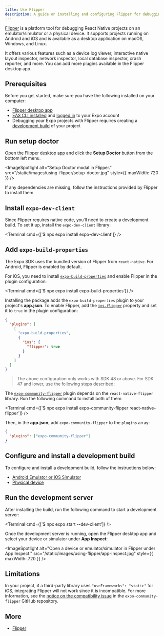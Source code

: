 ```yaml
---
title: Use Flipper
description: A guide on installing and configuring Flipper for debugging an Expo project.
---
```



[Flipper](https://fbflipper.com/) is a platform tool for debugging React Native projects on an emulator/simulator or a physical device. It supports projects running on Android and iOS and is available as a desktop application on macOS, Windows, and Linux.

It offers various features such as a device log viewer, interactive native layout inspector, network inspector, local database inspector, crash reporter, and more. You can add more plugins available in the Flipper desktop app.

## Prerequisites

Before you get started, make sure you have the following installed on your computer:

- [Flipper desktop app](https://fbflipper.com/)
- [EAS CLI installed](/build/setup/#1-install-the-latest-eas-cli) and [logged in](/build/setup/#2-log-in-to-your-expo-account) to your Expo account
- Debugging your Expo projects with Flipper requires creating a [development build](/develop/development-builds/introduction/) of your project

<Step label="1">

## Run setup doctor

Open the Flipper desktop app and click the **Setup Doctor** button from the bottom left menu.

<ImageSpotlight
  alt="Setup Doctor modal in Flipper."
  src="/static/images/using-flipper/setup-doctor.jpg"
  style={{ maxWidth: 720 }}
/>

If any dependencies are missing, follow the instructions provided by Flipper to install them.

</Step>

<Step label="2">

## Install `expo-dev-client`

Since Flipper requires native code, you'll need to create a development build. To set it up, install the `expo-dev-client` library:

<Terminal cmd={['$ npx expo install expo-dev-client']} />

</Step>

<Step label="3">

## Add `expo-build-properties`

The Expo SDK uses the bundled version of Flipper from `react-native`. For Android, Flipper is enabled by default.

For iOS, you need to install [`expo-build-properties`](/versions/latest/sdk/build-properties) and enable Flipper in the plugin configuration:

<Terminal cmd={['$ npx expo install expo-build-properties']} />

Installing the package adds the `expo-build-properties` plugin to your project's **app.json**. To enable Flipper, add the [`ios.flipper`](/versions/latest/sdk/build-properties/#pluginconfigtypeios--properties) property and set it to `true` in the plugin configuration:

```json app.json
{
  "plugins": [
    [
      "expo-build-properties",
      {
        "ios": {
          "flipper": true
        }
      }
    ]
  ]
}
```

<Collapsible summary="Using SDK 47 or lower?">

> The above configuration only works with SDK 48 or above. For SDK 47 and lower, use the following steps described:

The [`expo-community-flipper`](<(https://github.com/jakobo/expo-community-flipper#expo-community-flipper)>) plugin depends on the `react-native-flipper` library. Run the following command to install both of them:

<Terminal cmd={['$ npx expo install expo-community-flipper react-native-flipper']} />

Then, in the **app.json**, add `expo-community-flipper` to the `plugins` array:

```json app.json
{
  "plugins": ["expo-community-flipper"]
}
```

</Collapsible>

</Step>

<Step label="4">

## Configure and install a development build

To configure and install a development build, follow the instructions below:

- [Android Emulator or iOS Simulator](/develop/development-builds/create-a-build/#create-a-development-build-for-emulatorsimulator)
- [Physical device](/develop/development-builds/create-a-build/#create-a-development-build-for-the-device)

</Step>

<Step label="5">

## Run the development server

After installing the build, run the following command to start a development server:

<Terminal cmd={['$ npx expo start --dev-client']} />

Once the development server is running, open the Flipper desktop app and select your device or simulator under **App Inspect**:

<ImageSpotlight
  alt="Open a device or emulator/simulator in Flipper under App Inspect."
  src="/static/images/using-flipper/app-inspect.jpg"
  style={{ maxWidth: 720 }}
/>

</Step>

## Limitations

In your project, if a third-party library uses `"useFrameworks": "static"` for iOS, integrating Flipper will not work since it is incompatible. For more information, see the [notice on the compatibility issue](https://github.com/jakobo/expo-community-flipper/issues/27) in the `expo-community-flipper` GitHub repository.

## More

- [Flipper](https://fbflipper.com/docs/features/react-native/)
